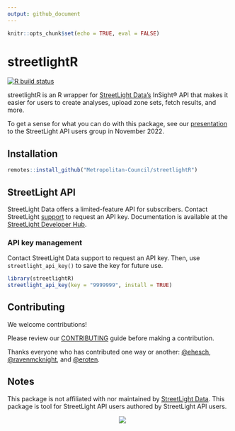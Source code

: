 ```yaml
---
output: github_document
---
```


```r
knitr::opts_chunk$set(echo = TRUE, eval = FALSE)
```
# streetlightR  
<!-- badges: start -->
[![R build status](https://github.com/Metropolitan-Council/streetlightR/workflows/R-CMD-check/badge.svg)](https://github.com/Metropolitan-Council/streetlightR/actions)
<!-- badges: end -->  

streetlightR is an R wrapper for [StreetLight Data's](https://www.streetlightdata.com/) InSight® API that makes it easier for users to create analyses, upload zone sets, fetch results, and more.  

To get a sense for what you can do with this package, see our [presentation](https://github.com/Metropolitan-Council/streetlightR/blob/main/inst/2022.11-StL-API.pdf) to the StreetLight API users group in November 2022.  

## Installation  

```r
remotes::install_github("Metropolitan-Council/streetlightR")
```

## StreetLight API  

StreetLight Data offers a limited-feature API for subscribers. Contact StreetLight [support](mailto:support@streetlightdata.com) to request an API key. Documentation is available at the [StreetLight Developer Hub](https://developer.streetlightdata.com/).

### API key management  

Contact StreetLight Data support to request an API key. Then, use `streetlight_api_key()` to save the key for future use. 
```r
library(streetlightR)
streetlight_api_key(key = "9999999", install = TRUE)
```

## Contributing  

We welcome contributions!

Please review our [CONTRIBUTING](.github/CONTRIBUTING.md) guide before making a contribution.

Thanks everyone who has contributed one way or another: 
[&#x0040;ehesch](https://github.com/ehesch), [&#x0040;ravenmcknight](https://github.com/ravenmcknight), and [&#x0040;eroten](https://github.com/eroten).

## Notes

This package is not affiliated with nor maintained by [StreetLight Data](https://www.streetlightdata.com/). This package is tool for StreetLight API users authored by StreetLight API users. 


<a href="https://metrocouncil.org" target="_blank"><img src="man/figures/main-logo.png" style="margin-left: 50%;margin-right: 50%;"><div></div></a>
